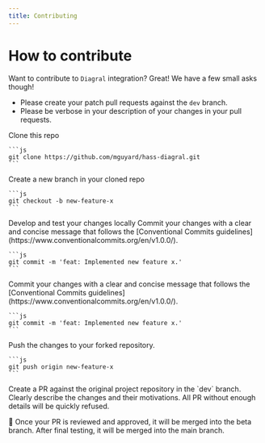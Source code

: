 ```yaml
---
title: Contributing
---
```


# How to contribute

Want to contribute to `Diagral` integration? Great! We have a few small asks though!

- Please create your patch pull requests against the `dev` branch.
- Please be verbose in your description of your changes in your pull requests.


<Steps>
  <Step title="Clone this repo">
    Clone this repo

    ```js
    git clone https://github.com/mguyard/hass-diagral.git
    ```

  </Step>
  <Step title="Create a new branch">
    Create a new branch in your cloned repo

    ```js
    git checkout -b new-feature-x
    ```

  </Step>
  <Step title="Make your changes">
    Develop and test your changes locally
  </Step>
  <Step title="Commit Your Changes">
    Commit your changes with a clear and concise message that follows the [Conventional Commits guidelines](https://www.conventionalcommits.org/en/v1.0.0/).

    ```js
    git commit -m 'feat: Implemented new feature x.'
    ```

  </Step>
  <Step title="Commit Your Changes">
    Commit your changes with a clear and concise message that follows the [Conventional Commits guidelines](https://www.conventionalcommits.org/en/v1.0.0/).

    ```js
    git commit -m 'feat: Implemented new feature x.'
    ```

  </Step>
  <Step title="Push to GitHub">
    Push the changes to your forked repository.

    ```js
    git push origin new-feature-x
    ```

  </Step>
  <Step title="Submit a Pull Request">
    Create a PR against the original project repository in the `dev` branch. Clearly describe the changes and their motivations.
    All PR without enough details will be quickly refused.
  </Step>
</Steps>

🎉 Once your PR is reviewed and approved, it will be merged into the beta branch. After final testing, it will be merged into the main branch.